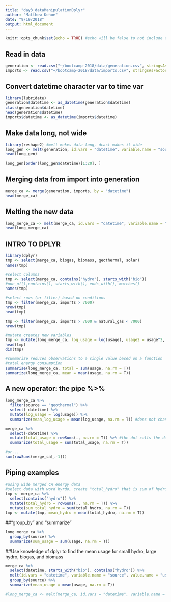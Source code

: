 ```yaml
---
title: "day3_dataManipulationDplyr"
author: "Matthew Kehoe"
date: "9/19/2018"
output: html_document
---
```


```r
knitr::opts_chunk$set(echo = TRUE) #echo will be false to not include code in printout
```

## Read in data
```r
generation <- read.csv("~/bootcamp-2018/data/generation.csv", stringsAsFactors = F)
imports <- read.csv("~/bootcamp-2018/data/imports.csv", stringsAsFactors = F)
```

## Convert datetime character var to time var
```r
library(lubridate)
generation$datetime <- as_datetime(generation$datetime)
class(generation$datetime)
head(generation$datetime)
imports$datetime <- as_datetime(imports$datetime)
```

## Make data long, not wide
```r
library(reshape2) #melt makes data long, dcast makes it wide
long_gen <- melt(generation, id.vars = "datetime", variable.name = "source", value.name = "usage")
head(long_gen)

long_gen[order(long_gen$datetime)[1:20], ]
```

## Merging data from import into generation
```r
merge_ca <- merge(generation, imports, by = "datetime")
head(merge_ca)
```

## Melting the new data
```r
long_merge_ca <- melt(merge_ca, id.vars = "datetime", variable.name = "source", value.name = "usage")
head(long_merge_ca)
```


## INTRO TO DPLYR
```r
library(dplyr)
tmp <- select(merge_ca, biogas, biomass, geothermal, solar)
names(tmp)

#select columns
tmp <- select(merge_ca, contains("hydro"), starts_with("bio"))
#one_of(),contains(), starts_with(), ends_with(), matches()
names(tmp)

#select rows (or filter) based on conditions
tmp <- filter(merge_ca, imports > 7000)
nrow(tmp)
head(tmp)

tmp <- filter(merge_ca, imports > 7000 & natural_gas < 7000)
nrow(tmp)

#mutate creates new variables
tmp <- mutate(long_merge_ca, log_usage = log(usage), usage2 = usage^2, usage3 = usage^3)
head(tmp)
dim(tmp)

#summarize reduces observations to a single value based on a function
#total energy consumption
summarise(long_merge_ca, total = sum(usage, na.rm = T))
summarize(long_merge_ca, mean = mean(usage, na.rm = T))
```


## A new operator: the pipe %>%
```r
long_merge_ca %>%
  filter(source == "geothermal") %>%
  select(-datetime) %>%
  mutate(log_usage = log(usage)) %>%
  summarize(mean_log_usage = mean(log_usage, na.rm = T)) #does not change the dataframe that is being altered. unless it is assigned to an object

merge_ca %>%
  select(-datetime) %>%
  mutate(total_usage = rowSums(., na.rm = T)) %>% #the dot calls the dataframe that has been manipulated
  summarize(total_usage = sum(total_usage, na.rm = T))

#or...
sum(rowSums(merge_ca[,-1]))
```


## Piping examples
```r
#using wide merged CA energy data
#select data with word hyrdo, create "total_hydro" that is sum of hydro vars, find mean usage for total_hydro
tmp <- merge_ca %>%
  select(contains("hydro")) %>%
  mutate(total_hydro = rowSums(., na.rm = T)) %>%
  mutate(sum_total_hydro = sum(total_hydro, na.rm = T))
tmp <- mutate(tmp, mean_hydro = mean(total_hydro, na.rm = T))
```

##"group_by" and "summarize"
```r
long_merge_ca %>%
  group_by(source) %>%
  summarize(sum_usage = sum(usage, na.rm = T))
```

##Use knowledge of dplyr to find the mean usage for small hydro, large hydro, biogas, and biomass
```r
merge_ca %>%
  select(datetime, starts_with("bio"), contains("hydro")) %>%
  melt(id.vars = "datetime", variable.name = "source", value.name = "usage") %>%
  group_by(source) %>%
  summarize(mean_usage = mean(usage, na.rm = T))
  
#long_merge_ca <- melt(merge_ca, id.vars = "datetime", variable.name = "source", value.name = "usage")
```

